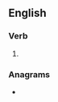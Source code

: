 ==English==

===Verb===
{{head|en|present participle}}

# {{present participle of|sate|lang=en|nocat=1}}

===Anagrams===
* {{anagrams|en|a=aginst|'gainst|Giants|TASing|Taings|aginst|at sign|at-sign|gainst|giants|tangis|tasing}}